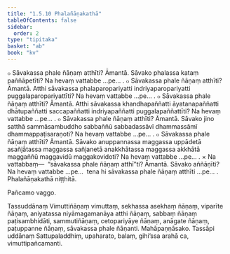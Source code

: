 ```yaml
---
title: "1.5.10 Phalañāṇakathā"
tableOfContents: false
sidebar:
  order: 2
type: "tipitaka"
basket: "ab"
book: "kv"
---
```



<DynamicBreadcrumb />

<Division number="443" book="kv">

<Paragraph number="1526" book="kv">
๐ Sāvakassa phale ñāṇaṃ atthīti? Āmantā. Sāvako phalassa kataṃ paññāpetīti? Na hevaṃ vattabbe …pe… .
</Paragraph>

<Paragraph number="1527" book="kv">
๐ Sāvakassa phale ñāṇaṃ atthīti? Āmantā. Atthi sāvakassa phalaparopariyatti indriyaparopariyatti puggalaparopariyattīti? Na hevaṃ vattabbe …pe… .
</Paragraph>

<Paragraph number="1528" book="kv">
๐ Sāvakassa phale ñāṇaṃ atthīti? Āmantā. Atthi sāvakassa khandhapaññatti āyatanapaññatti dhātupaññatti saccapaññatti indriyapaññatti puggalapaññattīti? Na hevaṃ vattabbe …pe… .
</Paragraph>

<Paragraph number="1529" book="kv">
๐ Sāvakassa phale ñāṇaṃ atthīti? Āmantā. Sāvako jino satthā sammāsambuddho sabbaññū sabbadassāvī dhammassāmī dhammappaṭisaraṇoti? Na hevaṃ vattabbe …pe… .
</Paragraph>

<Paragraph number="1530" book="kv">
๐ Sāvakassa phale ñāṇaṃ atthīti? Āmantā. Sāvako anuppannassa maggassa uppādetā asañjātassa maggassa sañjanetā anakkhātassa maggassa akkhātā maggaññū maggavidū maggakovidoti? Na hevaṃ vattabbe …pe… .
</Paragraph>

</Division>
<Division number="444" book="kv">

<Paragraph number="1531" book="kv">
× Na vattabbaṃ—  “sāvakassa phale ñāṇaṃ atthī”ti? Āmantā. Sāvako aññāṇīti? Na hevaṃ vattabbe …pe…  tena hi sāvakassa phale ñāṇaṃ atthīti …pe… .

</Paragraph>
</Division>

<Paragraph number="1532" type="center" book="kv">
Phalañāṇakathā niṭṭhitā.

  
Pañcamo vaggo.



</Paragraph>

<Paragraph number="1533" type="center" book="kv">
Tassuddānaṃ


</Paragraph>

<Paragraph number="1534" book="kv">
Vimuttiñāṇaṃ vimuttaṃ, sekhassa asekhaṃ ñāṇaṃ, viparīte ñāṇaṃ, aniyatassa niyāmagamanāya atthi ñāṇaṃ, sabbaṃ ñāṇaṃ paṭisambhidāti, sammutiñāṇaṃ, cetopariyāye ñāṇaṃ, anāgate ñāṇaṃ, paṭuppanne ñāṇaṃ, sāvakassa phale ñāṇanti.

</Paragraph>

<Paragraph number="1535" type="center" book="kv">
Mahāpaṇṇāsako.



</Paragraph>

<Paragraph number="1536" type="center" book="kv">
Tassāpi uddānaṃ


</Paragraph>

<Paragraph number="1537" type="center" book="kv">
Sattupaladdhiṃ, upaharato, balaṃ, gihi’ssa arahā ca, vimuttipañcamanti.
</Paragraph>